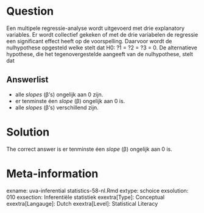 Question
========

Een multipele regressie-analyse wordt uitgevoerd met drie explanatory variables. Er wordt collectief gekeken of met de drie variabelen de regressie een significant effect heeft op de voorspelling. Daarvoor wordt de nulhypothese opgesteld welke stelt dat H0: ?1 = ?2 = ?3 = 0. De alternatieve hypothese, die het tegenovergestelde aangeeft van de nulhypothese, stelt dat 

Answerlist
----------
* alle *slopes* (&beta;'s) ongelijk aan 0 zijn.
* er tenminste éen *slope* (&beta;) ongelijk aan 0 is.
* alle *slopes* (&beta;'s) verschillend zijn.

Solution
========

The correct answer is  er tenminste éen *slope* (&beta;) ongelijk aan 0 is. 

Meta-information
================
exname: uva-inferential statistics-58-nl.Rmd 
extype: schoice 
exsolution: 010 
exsection: Inferentiële statistiek
exextra[Type]: Conceptual
exextra[Langauge]: Dutch 
exextra[Level]: Statistical Literacy
